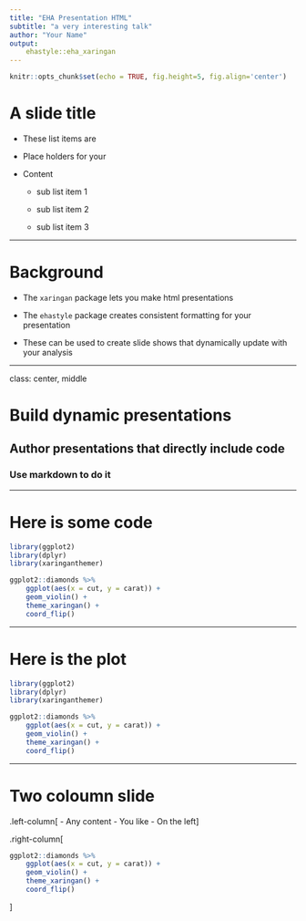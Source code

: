 ```yaml
---
title: "EHA Presentation HTML"
subtitle: "a very interesting talk"
author: "Your Name"
output: 
    ehastyle::eha_xaringan
---
```


```r
knitr::opts_chunk$set(echo = TRUE, fig.height=5, fig.align='center')
```

# A slide title

* These list items are 

* Place holders for your 

* Content

    - sub list item 1

    - sub list item 2

    - sub list item 3
    
---

# Background

* The `xaringan` package lets you make html presentations

* The `ehastyle` package creates consistent formatting for your presentation

* These can be used to create slide shows that dynamically update with your analysis

---

class: center, middle

# Build dynamic presentations

## Author presentations that directly include code

### Use markdown to do it

---

# Here is some code

```r
library(ggplot2)
library(dplyr)
library(xaringanthemer)

ggplot2::diamonds %>%
    ggplot(aes(x = cut, y = carat)) +
    geom_violin() +
    theme_xaringan() +
    coord_flip()

```

---

# Here is the plot

```r
library(ggplot2)
library(dplyr)
library(xaringanthemer)

ggplot2::diamonds %>%
    ggplot(aes(x = cut, y = carat)) +
    geom_violin() +
    theme_xaringan() +
    coord_flip()

```
---

# Two coloumn slide
.left-column[
- Any content
- You like
- On the left
]

.right-column[
```r
ggplot2::diamonds %>%
    ggplot(aes(x = cut, y = carat)) +
    geom_violin() +
    theme_xaringan() +
    coord_flip()
```
]

